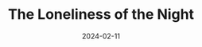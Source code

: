 ---
title: The Loneliness of the Night
date: '2024-02-11'
tags: ['Blender', 'Digital Art']
draft: false
layout: PostBanner
images: ['streetlight_starfish.png']
---